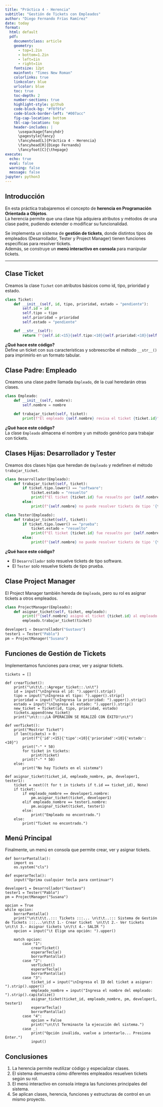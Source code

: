 ```yaml
---
title: "Práctica 4 - Herencia"
subtitle: "Gestión de Tickets con Empleados"
author: "Diego Fernando Frías Ramírez"
date: today
format: 
  html: default
  pdf:
    documentclass: article
    geometry: 
      - top=1.2in
      - bottom=1.2in
      - left=1in
      - right=1in
    fontsize: 12pt
    mainfont: "Times New Roman"
    colorlinks: true
    linkcolor: blue
    urlcolor: blue
    toc: true
    toc-depth: 2
    number-sections: true
    highlight-style: github
    code-block-bg: "#f8f9fa"
    code-block-border-left: "#007acc"
    fig-cap-location: bottom
    tbl-cap-location: top
    header-includes: |
      \usepackage{fancyhdr}
      \pagestyle{fancy}
      \fancyhead[L]{Práctica 4 - Herencia}
      \fancyhead[R]{Diego Fernando}
      \fancyfoot[C]{\thepage}
execute:
  echo: true
  eval: false
  warning: false
  message: false
jupyter: python3
---
```


## Introducción

En esta práctica trabajaremos el concepto de **herencia en Programación Orientada a Objetos**.  
La herencia permite que una clase hija adquiera atributos y métodos de una clase padre, pudiendo extender o modificar su funcionalidad.  

Se implementa un sistema de **gestión de tickets**, donde distintos tipos de empleados (Desarrollador, Tester y Project Manager) tienen funciones específicas para resolver tickets.  
Además, se construye un **menú interactivo en consola** para manipular tickets.

---

## Clase Ticket

Creamos la clase `Ticket` con atributos básicos como id, tipo, prioridad y estado.

```python
class Ticket:
    def __init__(self, id, tipo, prioridad, estado = "pendiente"):
        self.id = id
        self.tipo = tipo
        self.prioridad = prioridad
        self.estado = "pendiente"

    def __str__(self):
        return f"{self.id:<15}{self.tipo:<10}{self.prioridad:<10}{self.estado:<10}"
```

**¿Qué hace este código?**  
Define un ticket con sus características y sobreescribe el método `__str__()` para imprimirlo en un formato tabular.

## Clase Padre: Empleado

Creamos una clase padre llamada `Empleado`, de la cual heredarán otras clases.

```python
class Empleado:
    def __init__(self, nombre):
        self.nombre = nombre

    def trabajar_ticket(self, ticket):
        print(f"El empleado {self.nombre} revisa el ticket {ticket.id}")
```

**¿Qué hace este código?**  
La clase `Empleado` almacena el nombre y un método genérico para trabajar con tickets.

## Clases Hijas: Desarrollador y Tester

Creamos dos clases hijas que heredan de `Empleado` y redefinen el método `trabajar_ticket`.

```python
class Desarrollador(Empleado):
    def trabajar_ticket(self, ticket):
        if ticket.tipo.lower() == "software":
            ticket.estado = "resuelto"
            print(f"El ticket {ticket.id} fue resuelto por {self.nombre}")
        else:
            print(f"{self.nombre} no puede resolver tickets de tipo '{ticket.tipo}'")

class Tester(Empleado):
    def trabajar_ticket(self, ticket):
        if ticket.tipo.lower() == "prueba":
            ticket.estado = "resuelto"
            print(f"El ticket {ticket.id} fue resuelto por {self.nombre}")
        else:
            print(f"{self.nombre} no puede resolver tickets de tipo '{ticket.tipo}'")
```

**¿Qué hace este código?**

- El `Desarrollador` solo resuelve tickets de tipo software.
- El `Tester` solo resuelve tickets de tipo prueba.

## Clase Project Manager

El Project Manager también hereda de `Empleado`, pero su rol es asignar tickets a otros empleados.

```python
class ProjectManager(Empleado):
    def asignar_ticket(self, ticket, empleado):
        print(f"{self.nombre} asignó el ticket {ticket.id} al empleado {empleado.nombre}")
        empleado.trabajar_ticket(ticket)

developer1 = Desarrollador("Gustavo")
tester1 = Tester("Pablo")
pm = ProjectManager("Susana")
```

## Funciones de Gestión de Tickets

Implementamos funciones para crear, ver y asignar tickets.

```
tickets = []

def crearTicket():
    print("\n\t\t.::Agregar ticket::.\n\t")
    id = input("\nIngresa el id: ").upper().strip()
    tipo = input("\nIngresa el tipo: ").upper().strip()
    prioridad = input("\nIngresa la prioridad: ").upper().strip()
    estado = input("\nIngresa el estado: ").upper().strip()
    new_ticket = Ticket(id, tipo, prioridad, estado)
    tickets.append(new_ticket)
    print("\n\t:::¡LA OPERACIÓN SE REALIZÓ CON ÉXITO!\n\t")

def verTicket():
    print("Mostrar Ticket")
    if len(tickets) > 0:
        print(f"{'id':<15}{'tipo':<10}{'prioridad':<10}{'estado':<10}")
        print("-" * 50)
        for ticket in tickets:
            print(ticket)
        print("-" * 50)
    else:
        print("No hay Tickets en el sistema")

def asignar_ticket(ticket_id, empleado_nombre, pm, developer1, tester1):
    ticket = next((t for t in tickets if t.id == ticket_id), None)
    if ticket:
        if empleado_nombre == developer1.nombre:
            pm.asignar_ticket(ticket, developer1)
        elif empleado_nombre == tester1.nombre:
            pm.asignar_ticket(ticket, tester1)
        else:
            print("Empleado no encontrado.")
    else:
        print("Ticket no encontrado.")
```

## Menú Principal

Finalmente, un menú en consola que permite crear, ver y asignar tickets.

```
def borrarPantalla():
    import os
    os.system("cls")

def esperarTecla():
    input("Oprima cualquier tecla para continuar")

developer1 = Desarrollador("Gustavo")
tester1 = Tester("Pablo")
pm = ProjectManager("Susana")

opcion = True
while opcion:
    borrarPantalla()
    print("\n\t\t\t..::: Tickets :::... \n\t\t..::: Sistema de Gestión de Tickets :::...\n\t\t 1.- Crear ticket  \n\t\t 2.- Ver tickets \n\t\t 3.- Asignar tickets \n\t\t 4.- SALIR ")
    opcion = input("\t Elige una opción: ").upper()

    match opcion:
        case "1":
            crearTicket()
            esperarTecla()
            borrarPantalla()
        case "2":
            verTicket()
            esperarTecla()
            borrarPantalla()
        case "3":
            ticket_id = input("\nIngresa el ID del ticket a asignar: ").strip().upper()
            empleado_nombre = input("Ingresa el nombre del empleado: ").strip().capitalize()
            asignar_ticket(ticket_id, empleado_nombre, pm, developer1, tester1)  
            esperarTecla()
            borrarPantalla()
        case "4":
            opcion = False    
            print("\n\t\t Terminaste la ejecución del sistema.")
        case _:
            print("Opción inválida, vuelve a intentarlo... Presiona Enter.")
            input()
```

## Conclusiones

1. La herencia permite reutilizar código y especializar clases.
2. El sistema demuestra cómo diferentes empleados resuelven tickets según su rol.
3. El menú interactivo en consola integra las funciones principales del sistema.
4. Se aplican clases, herencia, funciones y estructuras de control en un mismo proyecto.